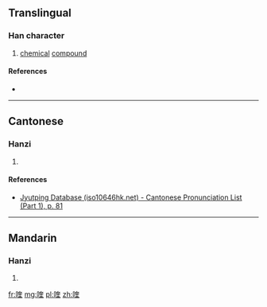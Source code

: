 ==Translingual==

===Han character===
{{Han char|rn=30|rad=口|as=09|sn=12|four=|canj=RKGG|ids=⿰口奎}}

# [[chemical]] [[compound]]

====References====
* {{Han ref|kx=0201.121|hdz=10652.070|uh=55B9|ud=21945}}

----

==Cantonese==

===Hanzi===
{{yue-hanzi|jyut=[[fui1]], [[kwai4]]|y=fui1, kwai4}}

# {{defn|lang=yue|sort=口09}}

====References====
* [http://www.iso10646hk.net/jp/document/download.jsp Jyutping Database (iso10646hk.net) - Cantonese Pronunciation List (Part 1), p. 81]

----

==Mandarin==

===Hanzi===
{{cmn-hanzi|pin=[[kuí]] ([[kui2]])|wg=k'uei<sup>2</sup>}}

# {{defn|lang=cmn|sort=口09}}

[[fr:喹]]
[[mg:喹]]
[[pl:喹]]
[[zh:喹]]
